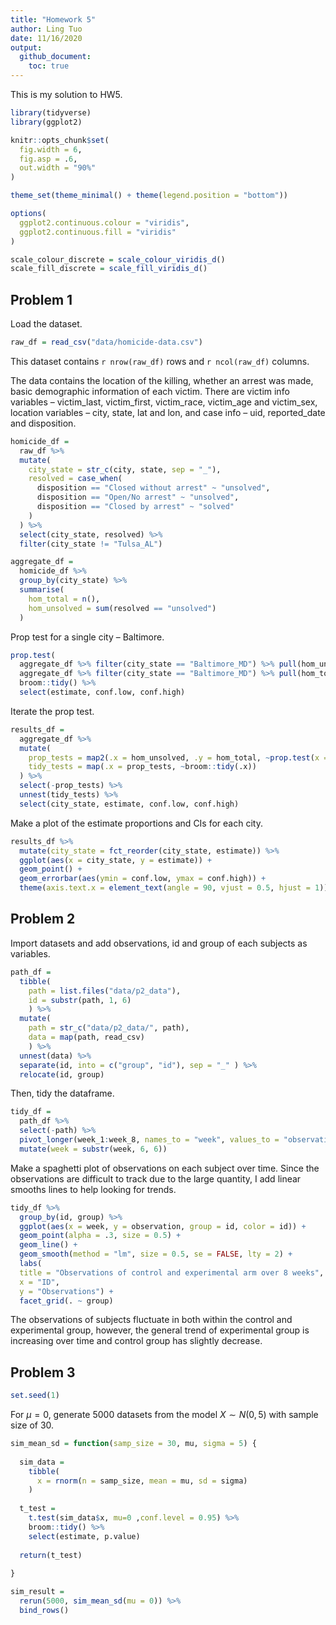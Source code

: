 ```yaml
---
title: "Homework 5"
author: Ling Tuo
date: 11/16/2020
output: 
  github_document:
    toc: true
---
```


This is my solution to HW5. 

```r
library(tidyverse)
library(ggplot2)

knitr::opts_chunk$set(
  fig.width = 6,
  fig.asp = .6,
  out.width = "90%"
)

theme_set(theme_minimal() + theme(legend.position = "bottom"))

options(
  ggplot2.continuous.colour = "viridis",
  ggplot2.continuous.fill = "viridis"
)

scale_colour_discrete = scale_colour_viridis_d()
scale_fill_discrete = scale_fill_viridis_d()
```

## Problem 1

Load the dataset.

```r
raw_df = read_csv("data/homicide-data.csv")
```

This dataset contains `r nrow(raw_df)` rows and `r ncol(raw_df)` columns.

The data contains the location of the killing, whether an arrest was made, basic demographic information of each victim. There are victim info variables -- victim_last, victim_first, victim_race, victim_age and victim_sex, location variables -- city, state, lat and lon, and case info -- uid, reported_date and disposition.

```r
homicide_df = 
  raw_df %>% 
  mutate(
    city_state = str_c(city, state, sep = "_"),
    resolved = case_when(
      disposition == "Closed without arrest" ~ "unsolved",
      disposition == "Open/No arrest" ~ "unsolved",
      disposition == "Closed by arrest" ~ "solved"
    )
  ) %>% 
  select(city_state, resolved) %>% 
  filter(city_state != "Tulsa_AL")
```

```r
aggregate_df = 
  homicide_df %>% 
  group_by(city_state) %>% 
  summarise(
    hom_total = n(),
    hom_unsolved = sum(resolved == "unsolved")
  )
```

Prop test for a single city -- Baltimore.

```r
prop.test(
  aggregate_df %>% filter(city_state == "Baltimore_MD") %>% pull(hom_unsolved), 
  aggregate_df %>% filter(city_state == "Baltimore_MD") %>% pull(hom_total)) %>% 
  broom::tidy() %>% 
  select(estimate, conf.low, conf.high)
```

Iterate the prop test.

```r
results_df = 
  aggregate_df %>% 
  mutate(
    prop_tests = map2(.x = hom_unsolved, .y = hom_total, ~prop.test(x = .x, n = .y)),
    tidy_tests = map(.x = prop_tests, ~broom::tidy(.x))
  ) %>% 
  select(-prop_tests) %>% 
  unnest(tidy_tests) %>% 
  select(city_state, estimate, conf.low, conf.high)
```

Make a plot of the estimate proportions and CIs for each city.

```r
results_df %>%
  mutate(city_state = fct_reorder(city_state, estimate)) %>% 
  ggplot(aes(x = city_state, y = estimate)) +
  geom_point() +
  geom_errorbar(aes(ymin = conf.low, ymax = conf.high)) +
  theme(axis.text.x = element_text(angle = 90, vjust = 0.5, hjust = 1))
```


## Problem 2

Import datasets and add observations, id and group of each subjects as variables.

```r
path_df = 
  tibble(
    path = list.files("data/p2_data"),
    id = substr(path, 1, 6)
    ) %>% 
  mutate(
    path = str_c("data/p2_data/", path),
    data = map(path, read_csv)
    ) %>% 
  unnest(data) %>% 
  separate(id, into = c("group", "id"), sep = "_" ) %>% 
  relocate(id, group)
```

Then, tidy the dataframe.

```r
tidy_df = 
  path_df %>% 
  select(-path) %>% 
  pivot_longer(week_1:week_8, names_to = "week", values_to = "observation") %>% 
  mutate(week = substr(week, 6, 6))
```

Make a spaghetti plot of observations on each subject over time. Since the observations are difficult to track due to the large quantity, I add linear smooths lines to help looking for trends.

```r
tidy_df %>% 
  group_by(id, group) %>% 
  ggplot(aes(x = week, y = observation, group = id, color = id)) + 
  geom_point(alpha = .3, size = 0.5) +
  geom_line() +
  geom_smooth(method = "lm", size = 0.5, se = FALSE, lty = 2) +
  labs(
  title = "Observations of control and experimental arm over 8 weeks",
  x = "ID",
  y = "Observations") +
  facet_grid(. ~ group) 
```

The observations of subjects fluctuate in both within the control and experimental group, however, the general trend of experimental group is increasing over time and control group has slightly decrease.

## Problem 3

```r
set.seed(1)
```

For $\mu = 0$, generate 5000 datasets from the model $X \sim N(0,5)$ with sample size of 30.

```r
sim_mean_sd = function(samp_size = 30, mu, sigma = 5) {
  
  sim_data = 
    tibble(
      x = rnorm(n = samp_size, mean = mu, sd = sigma)
    )
  
  t_test = 
    t.test(sim_data$x, mu=0 ,conf.level = 0.95) %>% 
    broom::tidy() %>% 
    select(estimate, p.value)
  
  return(t_test)
  
}

sim_result = 
  rerun(5000, sim_mean_sd(mu = 0)) %>% 
  bind_rows()

```
